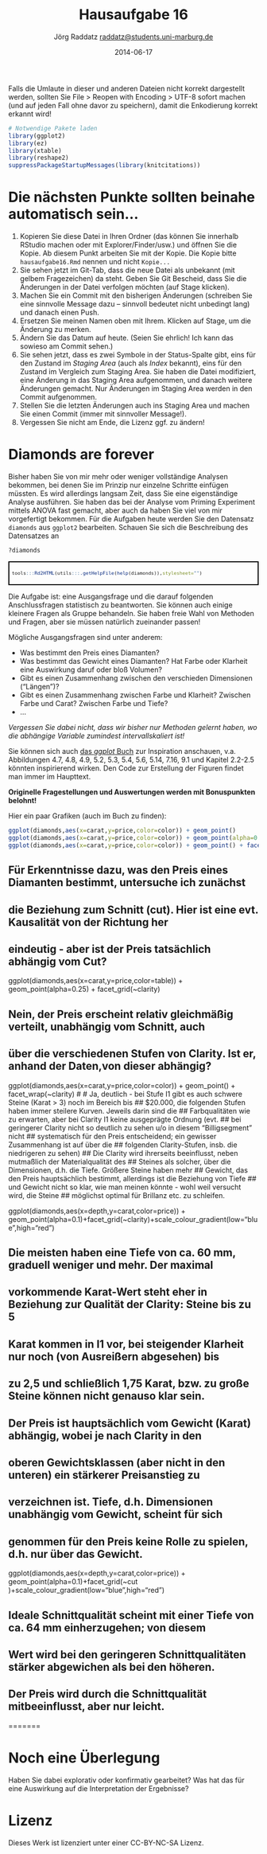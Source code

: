 % Hausaufgabe 16
% Jörg Raddatz <raddatz@students.uni-marburg.de>
% 2014-06-17

Falls die Umlaute in dieser und anderen Dateien nicht korrekt dargestellt werden, sollten Sie File > Reopen with Encoding > UTF-8 sofort machen (und auf jeden Fall ohne davor zu speichern), damit die Enkodierung korrekt erkannt wird! 

```r
# Notwendige Pakete laden
library(ggplot2)
library(ez)
library(xtable)
library(reshape2)
suppressPackageStartupMessages(library(knitcitations))
```

# Die nächsten Punkte sollten beinahe automatisch sein...
1. Kopieren Sie diese Datei in Ihren Ordner (das können Sie innerhalb RStudio machen oder mit Explorer/Finder/usw.) und öffnen Sie die Kopie. Ab diesem Punkt arbeiten Sie mit der Kopie. Die Kopie bitte `hausaufgabe16.Rmd` nennen und nicht `Kopie...`
2. Sie sehen jetzt im Git-Tab, dass die neue Datei als unbekannt (mit gelbem Fragezeichen) da steht. Geben Sie Git Bescheid, dass Sie die Änderungen in der Datei verfolgen möchten (auf Stage klicken).
3. Machen Sie ein Commit mit den bisherigen Änderungen (schreiben Sie eine sinnvolle Message dazu -- sinnvoll bedeutet nicht unbedingt lang) und danach einen Push.
4. Ersetzen Sie meinen Namen oben mit Ihrem. Klicken auf Stage, um die Änderung zu merken.
5. Ändern Sie das Datum auf heute. (Seien Sie ehrlich! Ich kann das sowieso am Commit sehen.)
6. Sie sehen jetzt, dass es zwei Symbole in der Status-Spalte gibt, eins für den Zustand im *Staging Area* (auch als *Index* bekannt), eins für den Zustand im Vergleich zum Staging Area. Sie haben die Datei modifiziert, eine Änderung in das Staging Area aufgenommen, und danach weitere Änderungen gemacht. Nur Änderungen im Staging Area werden in den Commit aufgenommen.
7. Stellen Sie die letzten Änderungen auch ins Staging Area und machen Sie einen Commit (immer mit sinnvoller Message!).
8. Vergessen Sie nicht am Ende, die Lizenz ggf. zu ändern!

# Diamonds are forever 
Bisher haben Sie von mir mehr oder weniger vollständige Analysen bekommen, bei denen Sie im Prinzip nur einzelne Schritte einfügen müssten. Es wird allerdings langsam Zeit, dass Sie eine eigenständige Analyse ausführen. Sie haben das bei der Analyse vom Priming Experiment mittels ANOVA fast gemacht, aber auch da haben Sie viel von mir vorgefertigt bekommen. Für die Aufgaben heute werden Sie den Datensatz `diamonds` aus `ggplot2` bearbeiten. Schauen Sie sich die Beschreibung des Datensatzes an

```r
?diamonds
```
<div style="border: 2px solid black; padding: 5px; font-size: 80%;">
```r
tools:::Rd2HTML(utils:::.getHelpFile(help(diamonds)),stylesheet="")
```
</div>

Die Aufgabe ist: eine Ausgangsfrage und die darauf folgenden Anschlussfragen statistisch zu beantworten. Sie können auch einige kleinere Fragen als Gruppe behandeln. Sie haben freie Wahl von Methoden und Fragen, aber sie müssen natürlich zueinander passen!

Mögliche Ausgangsfragen sind unter anderem:

* Was bestimmt den Preis eines Diamanten?
* Was bestimmt das Gewicht eines Diamanten? Hat Farbe oder Klarheit eine Auswirkung daruf oder bloß Volumen?
* Gibt es einen Zusammenhang zwischen den verschieden Dimensionen ("Längen")? 
* Gibt es einen Zusammenhang zwischen Farbe und Klarheit? Zwischen Farbe und Carat? Zwischen Farbe und Tiefe?
* ...

*Vergessen Sie dabei nicht, dass wir bisher nur Methoden gelernt haben, wo die abhängige Variable zumindest intervallskaliert ist!*

Sie können sich auch [das *ggplot* Buch](http://dx.doi.org/10.1007/978-0-387-98141-3) zur Inspiration anschauen, v.a. Abbildungen 4.7, 4.8, 4.9, 5.2, 5.3, 5.4, 5.6, 5.14, 7.16, 9.1  und Kapitel 2.2-2.5 könnten inspirierend wirken. Den Code zur Erstellung der Figuren findet man immer im Haupttext.

**Originelle Fragestellungen und Auswertungen werden mit Bonuspunkten belohnt!** 

Hier ein paar Grafiken (auch im Buch zu finden):
```r
ggplot(diamonds,aes(x=carat,y=price,color=color)) + geom_point()
ggplot(diamonds,aes(x=carat,y=price,color=color)) + geom_point(alpha=0.3)
ggplot(diamonds,aes(x=carat,y=price,color=color)) + geom_point() + facet_wrap(~color)
```

## Für Erkenntnisse dazu, was den Preis eines Diamanten bestimmt, untersuche ich zunächst
## die Beziehung zum Schnitt (cut). Hier ist eine evt. Kausalität von der Richtung her
## eindeutig - aber ist der Preis tatsächlich abhängig vom Cut?

ggplot(diamonds,aes(x=carat,y=price,color=table)) + geom_point(alpha=0.25) + facet_grid(~clarity)

## Nein, der Preis erscheint relativ gleichmäßig verteilt, unabhängig vom Schnitt, auch
## über die verschiedenen Stufen von Clarity. Ist er, anhand der Daten,von dieser abhängig?

ggplot(diamonds,aes(x=carat,y=price,color=color)) + geom_point() + facet_wrap(~clarity)
#
# Ja, deutlich - bei Stufe I1 gibt es auch schwere Steine (Karat > 3) noch im Bereich bis
## $20.000, die folgenden Stufen haben immer steilere Kurven. Jeweils darin sind die
## Farbqualitäten wie zu erwarten, aber bei Clarity I1 keine ausgeprägte Ordnung (evt.
## bei geringerer Clarity nicht so deutlich zu sehen u/o in diesem "Billigsegment" nicht
## systematisch für den Preis entscheidend; ein gewisser Zusammenhang ist auf über die
## folgenden Clarity-Stufen, insb. die niedrigeren zu sehen)
## Die Clarity wird ihrerseits beeinflusst, neben mutmaßlich der Materialqualität des
## Steines als solcher, über die Dimensionen, d.h. die Tiefe. Größere Steine haben mehr
## Gewicht, das den Preis hauptsächlich bestimmt, allerdings ist die Beziehung von Tiefe
## und Gewicht nicht so klar, wie man meinen könnte - wohl weil versucht wird, die Steine
## möglichst optimal für Brillanz etc. zu schleifen. 

ggplot(diamonds,aes(x=depth,y=carat,color=price)) + geom_point(alpha=0.1)+facet_grid(~clarity)+scale_colour_gradient(low="blue",high="red")

## Die meisten haben eine Tiefe von ca. 60 mm, graduell weniger und mehr. Der maximal
## vorkommende Karat-Wert steht eher in Beziehung zur Qualität der Clarity: Steine bis zu 5
## Karat kommen in I1 vor, bei steigender Klarheit nur noch (von Ausreißern abgesehen) bis
## zu 2,5 und schließlich 1,75 Karat, bzw. zu große Steine können nicht genauso klar sein.
## Der Preis ist hauptsächlich vom Gewicht (Karat) abhängig, wobei je nach Clarity in den
## oberen Gewichtsklassen (aber nicht in den unteren) ein stärkerer Preisanstieg zu
## verzeichnen ist. Tiefe, d.h. Dimensionen unabhängig vom Gewicht, scheint für sich
## genommen für den Preis keine Rolle zu spielen, d.h. nur über das Gewicht.

ggplot(diamonds,aes(x=depth,y=carat,color=price)) + geom_point(alpha=0.1)+facet_grid(~cut
)+scale_colour_gradient(low="blue",high="red")

## Ideale Schnittqualität scheint mit einer Tiefe von ca. 64 mm einherzugehen; von diesem
## Wert wird bei den geringeren Schnittqualitäten stärker abgewichen als bei den höheren.
## Der Preis wird durch die Schnittqualität mitbeeinflusst, aber nur leicht.

=======

# Noch eine Überlegung
Haben Sie dabei explorativ oder konfirmativ gearbeitet? Was hat das für eine Auswirkung auf die Interpretation der Ergebnisse?

# Lizenz
Dieses Werk ist lizenziert unter einer CC-BY-NC-SA Lizenz.
